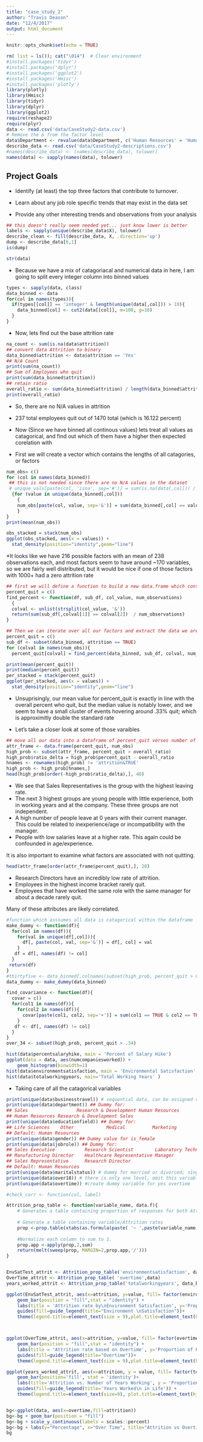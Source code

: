 ```yaml
---
title: "case_study_2"
author: "Travis Deason"
date: "12/4/2017"
output: html_document
---
```


```r
knitr::opts_chunk$set(echo = TRUE)
```

```r
rm( list = ls()); cat("\014")  # Clear environment
#install.packages('tidyr')
#install.packages('dplyr')
#install.packages('ggplot2')
#install.packages('Hmisc')
#install.packages('plotly')
library(plotly)
library(Hmisc)
library(tidyr)
library(dplyr)
library(ggplot2)
require(reshape2)
require(plyr)
data <- read.csv('data/CaseStudy2-data.csv')
# Remove the & from the factor level
data$Department <- revalue(data$Department, c('Human Resources' = 'Human Resources', 'Research & Development'='Research/Development', 'Sales'='Sales'))
describe_data <- read.csv('data/CaseStudy2-descriptions.csv')
#names(describe_data) <- (names(describe_data), tolower)
names(data) <- sapply(names(data), tolower)

```
## Project Goals

* Identify (at least) the top three factors that contribute to turnover.

* Learn about any job role specific trends that may exist in the data set

* Provide any other interesting trends and observations from your analysis

```r
## this doesn't really seem needed yet... just know lower is better
labels <- sapply(unique(describe_data$X), tolower)
describe_clean <- fill(describe_data, X, .direction='up')
dump <- describe_data[6,1]
is(dump)
```

```r
str(data)
```

* Because we have a mix of catagoriacal and numerical data in here, I am going to split every integer column into binned values

```r
types <- sapply(data, class)
data_binned <- data
for(col in names(types)){
  if(types[[col]] == 'integer' & length(unique(data[,col])) > 10){
    data_binned[col] <- cut2(data[[col]], m=100, g=10)
  }
}
```

* Now, lets find out the base attrition rate

```r
na_count <- sum(is.na(data$attrition))
## convert data Attrition to binary
data_binned$attrition <- data$attrition == 'Yes'
## N/A Count
print(sum(na_count))
## Sum of Employees who quit
print(sum(data_binned$attrition))
## retain ratio
overall_ratio <- sum(data_binned$attrition) / length(data_binned$attrition)
print(overall_ratio)
```



* So, there are no N/A values in attrition
* 237 total employees quit out of 1470 total (which is 16.122 percent)


* Now (Since we have binned all continous values) lets treat all values as catagorical, and find out which of them have a higher then expected corelation with

* First we will create a vector which contains the lengths of all catagories, or factors

```r
num_obs= c()
for (col in names(data_binned))
 ## this is not needed since there are no N/A values in the dataset
 # unique_vals[paste(col, 'isna', sep='#')] = sum(is.na(data[,col])) / 1470
  {for (value in unique(data_binned[,col]))
    {
    num_obs[paste(col, value, sep='&')] = sum(data_binned[,col] == value)
    }
}
print(mean(num_obs))

obs_stacked = stack(num_obs)
ggplot(obs_stacked, aes(x = values)) +
  stat_density(position="identity",geom="line")
```

*It looks like we have 216 possible factors with an mean of 238 observations each, and most factors seem to have around ~170 variables, so we are fairly well distributed, but it would be nice if one of those factors with 1000+ had a zero attrition rate

```r
## first we will define a function to build a new data.frame which contains qutting percent and number of observations for each factor
percent_quit = c()
find_percent <- function(df, sub_df, col_value, num_observations)
  {
  colval <- unlist(strsplit(col_value, '&'))
  return(sum(sub_df[,colval[1]] == colval[2])  / num_observations)
}

## Then we can iterate over all our factors and extract the data we are looking for from them
percent_quit = c()
sub_df <- subset(data_binned, attrition == TRUE)
for (colval in names(num_obs)){
  percent_quit[colval] = find_percent(data_binned, sub_df, colval, num_obs[colval])}
```


```r
print(mean(percent_quit))
print(median(percent_quit))
per_stacked = stack(percent_quit)
ggplot(per_stacked, aes(x = values)) +
  stat_density(position="identity",geom="line")
```

* Unsuprisingly, our mean value for percent_quit is exactly in line with the overall percent who quit, but the median value is notably lower, and we seem to have a small cluster of events hovering around .33% quit; which is approximitly double the standard rate

* Let's take a closer look at some of those varaibles

```r
## move all our data into a dataframe of percent_quit verses number of observations
attr_frame <- data.frame(percent_quit, num_obs)
high_prob <- subset(attr_frame, percent_quit > overall_ratio)
high_prob$ratio_delta = high_prob$percent_quit - overall_ratio
hnames <- rownames(high_prob) != 'attrition&TRUE'
high_prob <- high_prob[hnames,]
head(high_prob[order(-high_prob$ratio_delta),], 40)
```

* We see that Sales Representatives is the group with the highest leaving rate. 
* The next 3 highest groups are young people with little experience, both in working years and at the company. These three groups are not independent.
* A high number of people leave at 0 years with their current manager. This could be related to inexperience/age or incompatibility with the manager.
* People with low salaries leave at a higher rate. This again could be confounded in age/experience.

It is also important to examine what factors are associated with not quitting.
```r
head(attr_frame[order(attr_frame$percent_quit),], 20)
```

* Research Directors have an incredibly low rate of attrition.
* Employees in the highest income bracket rarely quit.
* Employees that have worked the same role with the same manager for about a decade rarely quit.

Many of these attributes are likely correlated.


```r
#function which asssumes all data is catagorical within the dataframe
make_dummy <- function(df){
  for(col in names(df)){
    for(val in unique(df[,col])){
      df[, paste(col, val, sep='&')] = df[, col] = val
    }
   df = df[, names(df) != col]
  }
 return(df)
}
#thirtyfive <- data_binned[,colnames(subset(high_prob, percent_quit > 0.33))]
data_dummy <- make_dummy(data_binned)
```


```r
find_covariance <- function(df){
  covar = c()
  for(col1 in names(df)){
    for(col2 in names(df)){
      covar[paste(col1, col2, sep='+')] = sum(col1 == TRUE & col2 == TRUE) / sum(col1 == TRUE)
    }
   df <- df[, names(df) != col]
  }
}
over_34 <- subset(high_prob, percent_quit > .34)
```





```r
hist(data$percentsalaryhike, main = 'Percent of Salary Hike')
ggplot(data = data, aes(numcompaniesworked)) + 
    geom_histogram(binwidth=1)
hist(data$environmentsatisfaction, main = 'Environmental Satisfaction' )
hist(data$totalworkingyears, main='Total Working Years' )
```


* Taking care of all the catagorical variables

```r
print(unique(data$businesstravel)) # sequential data, can be assigned nums
print(unique(data$department)) ## Dummy for:
## Sales                  Research & Development Human Resources       
## Human Resources Research & Development Sales
print(unique(data$educationfield)) ## Dummy for:
## Life Sciences    Other            Medical          Marketing        Technical Degree
## Default: Human Resources
print(unique(data$gender)) ## Dummy value for is_female
print(unique(data$jobrole)) ## Dummy for:
## Sales Executive           Research Scientist        Laboratory Technician  
## Manufacturing Director    Healthcare Representative Manager      
## Sales Representative      Research Director
## Default: Human Resources
print(unique(data$maritalstatus)) # dummy for married or divorced; single=default
print(unique(data$over18)) # there is only one level, omit this variable
print(unique(data$overtime)) #create dummy variable for yes overtime
```


```r
#check_corr <- function(col, label)
```


```r

Attrition_prop_table <- function(variable_name, data.f){
    # Generates a table containing proportion of responses for both Attrition values. This should allow us to examine values in the context of whether they attrified.
    
    # Generate a table containing variable/Attrition rates
    prop <-prop.table(xtabs(as.formula(paste( '~ ',paste(variable_name, 'attrition ', sep = ' + '))) , data=data.f))
    
    #Normalize each column to sum to 1.
    prop.app <-apply(prop,2,sum)
    return(melt(sweep(prop, MARGIN=2,prop.app,'/')))
}


EnvSatTest_attrit <- Attrition_prop_table('environmentsatisfaction', data)
OverTime_attrit <- Attrition_prop_table( 'overtime',data)
years_worked_attrit <- Attrition_prop_table('totalworkingyears', data_binned)

ggplot(EnvSatTest_attrit, aes(x=attrition, y=value, fill= factor(environmentsatisfaction))) + 
    geom_bar(position = "fill",stat = "identity") +
    labs(title = 'Attrition rate by\nEnvironment Satisfaction', y='Proportion of Response') +
    guides(fill=guide_legend(title="Environment \nSatisfaction"))+
    theme(legend.title=element_text(size = 9),plot.title=element_text(hjust=0.5))



ggplot(OverTime_attrit, aes(x=attrition, y=value, fill= factor(overtime))) + 
    geom_bar(position = "fill",stat = "identity") +
    labs(title = 'Attrition rate based on Overtime', y='Proportion of Response') +
    guides(fill=guide_legend(title="Overtime"))+
    theme(legend.title=element_text(size = 9),plot.title=element_text(hjust=0.5))

ggplot(years_worked_attrit, aes(x=attrition, y = value, fill= factor(totalworkingyears))) +
    geom_bar(position='fill', stat = 'identity')+
    labs(title='Attrition vs. Number of Years Working', y = 'Proportion') +
    guides(fill=guide_legend(title='Years Worked\n in Life')) + 
    theme(legend.title=element_text(size=9), plot.title=element_text(hjust=0.5))


bg<-ggplot(data, aes(x=overtime,fill=attrition))
bg<-bg + geom_bar(position = "fill")
bg<-bg + scale_y_continuous(labels = scales::percent)
bg<-bg + labs(y="Percentage", x="Over Time", title="Attrition vs Overtime")
bg
```

